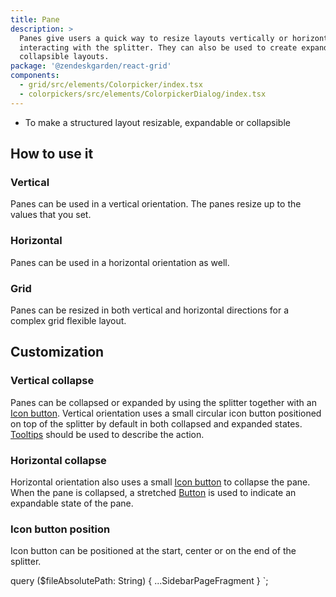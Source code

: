 ```yaml
---
title: Pane
description: >
  Panes give users a quick way to resize layouts vertically or horizontally by
  interacting with the splitter. They can also be used to create expandable or
  collapsible layouts.
package: '@zendeskgarden/react-grid'
components:
  - grid/src/elements/Colorpicker/index.tsx
  - colorpickers/src/elements/ColorpickerDialog/index.tsx
---
```


<Usage>
  <Use>
    <ul>
      <li>To make a structured layout resizable, expandable or collapsible</li>
    </ul>
  </Use>
</Usage>

## How to use it

### Vertical

Panes can be used in a vertical orientation. The panes resize up to the values
that you set.

### Horizontal

Panes can be used in a horizontal orientation as well.

### Grid

Panes can be resized in both vertical and horizontal directions for a complex
grid flexible layout.

## Customization

### Vertical collapse

Panes can be collapsed or expanded by using the splitter together with an
[Icon button](/components/icon-button). Vertical orientation uses a small circular
icon button positioned on top of the splitter by default in both collapsed and
expanded states. [Tooltips](/components/tooltip) should be used to describe the action.

### Horizontal collapse

Horizontal orientation also uses a small [Icon button](/components/icon-button) to
collapse the pane. When the pane is collapsed, a stretched [Button](/components/button)
is used to indicate an expandable state of the pane.

### Icon button position

Icon button can be positioned at the start, center or on the end of the splitter.


  query ($fileAbsolutePath: String) {
    ...SidebarPageFragment
  }
`;
